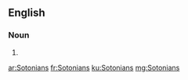 ==English==

===Noun===
{{head|en|plural}}

# {{plural of|Sotonian|lang=en|nocat=1}}

[[ar:Sotonians]]
[[fr:Sotonians]]
[[ku:Sotonians]]
[[mg:Sotonians]]